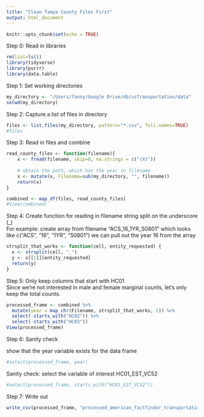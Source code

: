 ```yaml
---
title: "Clean Tampa County Files First"
output: html_document
---
```


```r
knitr::opts_chunk$set(echo = TRUE)
```


Step 0: Read in libraries 
```r
rm(list=ls())
library(tidyverse)
library(purrr)
library(data.table)
```


Step 1: Set working directories
```r
my_directory <- "/Users/fanny/Google Drive/db/usTransportation/data"
setwd(my_directory)
```

Step 2: Capture a list of files in directory
```r
files <- list.files(my_directory, pattern="*.csv", full.names=TRUE) 
#files
```


Step 3: Read in files and combine
```r
read_county_files <- function(filename){
    x <- fread(filename, skip=0, na.strings = c("(X)"))
    
    # obtain the path, which has the year in filename
    x <- mutate(x, Filename=sub(my_directory, "", filename))
    return(x)
}

combined <- map_df(files, read_county_files)
#View(combined)
```


Step 4: Create function for reading in filename string
split on the underscore (_)  
For example:
create array from filename "ACS_16_1YR_S0801"
which looks like c("ACS", "16", "1YR", "S0801")
we can pull out the year 16 from the array  
```r
strsplit_that_works <- function(cell, entity_requested) {
  x <- strsplit(cell, "_")
  y <- x[[1]][entity_requested]
  return(y)
}
```




Step 5: Only keep columns that start with HC01  
Since we're not interested in male and female marginal counts, let's only keep the total counts.   
```r
processed_frame <- combined %>%
  mutate(year = map_chr(Filename, strsplit_that_works, 2)) %>% 
  select(-starts_with("HC02")) %>% 
  select(-starts_with("HC03"))
View(processed_frame)
```

Step 6: Sanity check  

show that the year variable exists for the data frame  
```r
#select(processed_frame, year)
```

Sanity check: select the variable of interest HC01_EST_VC52  
```r
#select(processed_frame, starts_with("HC01_EST_VC52"))
```



Step 7: Write out
```r
write_csv(processed_frame, "processed_american_factfinder_transportation.csv")
```










